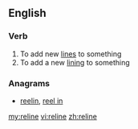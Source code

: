 ==English==

===Verb===
{{en-verb|relin}}

# To add new [[line]]s to something
# To add a new [[lining]] to something

===Anagrams===
* [[reelin#English|reelin]], [[reel in#English|reel in]]
[[my:reline]]
[[vi:reline]]
[[zh:reline]]